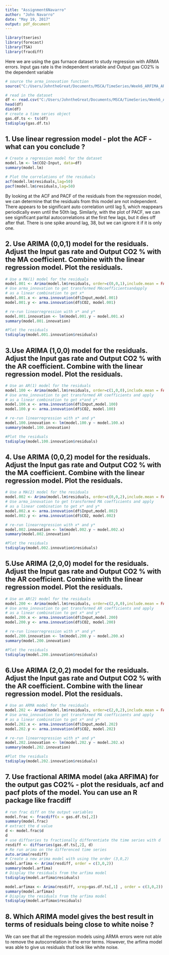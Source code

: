 ```yaml
---
title: "Assignment6Navarro"
author: "John Navarro"
date: "May 19, 2017"
output: pdf_document
---
```


```r
library(tseries)
library(forecast)
library(TSA)
library(fracdiff)
```

Here we are using the gas furnace dataset to study regression with
ARMA errors. Input gas rate is the independent variable and Output gas
CO2% is the dependent variable

```r
# source the arma_innovation function
source("C:/Users/JohntheGreat/Documents/MSCA/TimeSeries/Week6_ARFIMA_ARIMAX/arma_innovation.R")

# read in the dataset
df <- read.csv("C:/Users/JohntheGreat/Documents/MSCA/TimeSeries/Week6_ARFIMA_ARIMAX/Dataset.csv", header=TRUE, sep=",")
head(df)
dim(df)
# create a time series object
gas.df.ts <- ts(df)
tsdisplay(gas.df.ts)
```

## 1. Use linear regression model - plot the ACF - what can you conclude ?

```r
# Create a regression model for the dataset
model.lm <- lm(CO2~Input, data=df)
summary(model.lm)

# Plot the correlations of the residuals
acf(model.lm$residuals,lag=50)
pacf(model.lm$residuals,lag=50)
```
By looking at the ACF and PACF of the residuals from the regression model, we can determine that the residuals from this model are not independent. There appears to be significant auto correlation until lag 5, which reappears periodically even until the 50th lag. Similarly, with the plot of PACF, we can see significant parital autocorrelations at the first few lags, but it dies off after that. There is one spike around lag, 38, but we can ignore it if it is only one.

## 2. Use ARIMA (0,0,1) model for the residuals. Adjust the Input gas rate and Output CO2 % with the MA coefficient. Combine with the linear regression model. Plot the residuals.

```r
# Use a MA(1) model for the residuals
model.001 <- Arima(model.lm$residuals, order=c(0,0,1),include.mean = FALSE)
# Use arma_innovation to get transformed MAcoefficientsandapply 
# as a linear combination to get x*
model.001.x <- arma.innovation(df$Input,model.001)
model.001.y <- arma.innovation(df$CO2, model.001)

# re-run linearregression with x* and y*
model.001.innovation <- lm(model.001.y ~ model.001.x)
summary(model.001.innovation)

#Plot the residuals
tsdisplay(model.001.innovation$residuals)
```

## 3.Use ARIMA (1,0,0) model for the residuals. Adjust the Input gas rate and Output CO2 % with the AR coefficient. Combine with the linear regression model. Plot the residuals.

```r
# Use an AR(1) model for the residuals
model.100 <- Arima(model.lm$residuals, order=c(1,0,0),include.mean = FALSE)
# Use arma_innovation to get transformed AR coefficients and apply 
# as a linear combination to get x*and y*
model.100.x <- arma.innovation(df$Input,model.100)
model.100.y <- arma.innovation(df$CO2, model.100)

# re-run linearregression with x* and y*
model.100.innovation <- lm(model.100.y ~ model.100.x)
summary(model.100.innovation)

#Plot the residuals
tsdisplay(model.100.innovation$residuals)
```

## 4. Use ARIMA (0,0,2) model for the residuals. Adjust the Input gas rate and Output CO2 % with the MA coefficient. Combine with the linear regression model. Plot the residuals.

```r
# Use a MA(2) model for the residuals
model.002 <- Arima(model.lm$residuals, order=c(0,0,2),include.mean = FALSE)
# Use arma_innovation to get transformed MA coefficients and apply 
# as a linear combination to get x* and y*
model.002.x <- arma.innovation(df$Input,model.002)
model.002.y <- arma.innovation(df$CO2, model.002)

# re-run linearregression with x* and y*
model.002.innovation <- lm(model.002.y ~ model.002.x)
summary(model.002.innovation)

#Plot the residuals
tsdisplay(model.002.innovation$residuals)
```

## 5.Use ARIMA (2,0,0) model for the residuals. Adjust the Input gas rate and Output CO2 % with the AR coefficient. Combine with the linear regression model. Plot the residuals.

```r
# Use an AR(2) model for the residuals
model.200 <- Arima(model.lm$residuals, order=c(2,0,0),include.mean = FALSE)
# Use arma_innovation to get transformed AR coefficients and apply 
# as a linear combination to get x* and y*
model.200.x <- arma.innovation(df$Input,model.200)
model.200.y <- arma.innovation(df$CO2, model.200)

# re-run linearregression with x* and y*
model.200.innovation <- lm(model.200.y ~ model.200.x)
summary(model.200.innovation)

#Plot the residuals
tsdisplay(model.200.innovation$residuals)
```

## 6.Use ARIMA (2,0,2) model for the residuals. Adjust the Input gas rate and Output CO2 % with the AR coefficient. Combine with the linear regression model. Plot the residuals.

```r
# Use an ARMA model for the residuals
model.202 <- Arima(model.lm$residuals, order=c(2,0,2),include.mean = FALSE)
# Use arma_innovation to get transformed MA coefficients and apply 
# as a linear combination to get x* and y*
model.202.x <- arma.innovation(df$Input,model.202)
model.202.y <- arma.innovation(df$CO2, model.202)

# re-run linearregression with x* and y*
model.202.innovation <- lm(model.202.y ~ model.202.x)
summary(model.202.innovation)

#Plot the residuals
tsdisplay(model.202.innovation$residuals)
```

## 7. Use fractional ARIMA model (aka ARFIMA) for the output gas CO2% - plot the residuals, acf and pacf plots of the model. You can use an R package like fracdiff
```r
# run frac diff on the output variables
model.frac <- fracdiff(x = gas.df.ts[,2])
summary(model.frac)
# extract the d value
d <- model.frac$d
d
# use diffseries to fractionally differentiate the time series with d
resdiff <- diffseries(gas.df.ts[,2], d)
# Re run arima on the differenced time series
auto.arima(resdiff)
# Create a new arima model with using the order (3,0,2)
model.arfima <- Arima(resdiff, order = c(3,0,2))
summary(model.arfima)
# Display the residuals from the arfima model
tsdisplay(model.arfima$residuals)

model.arfimax <- Arima(resdiff, xreg=gas.df.ts[,1] , order = c(3,0,2))
summary(model.arfimax)
# Display the residuals from the arfima model
tsdisplay(model.arfimax$residuals)

```

## 8. Which ARIMA model gives the best result in terms of residuals being close to white noise ?

We can see that all the regression models using ARMA errors were not able to remove the autocorrelation in the error terms. However, the arfima model was able to give us residuals that look like white noise.

